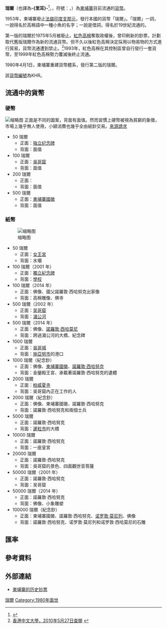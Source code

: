 {{Infobox Currency
| currency_name_in_local = [[File:KhmerRiel.svg|50px]] <small>（高棉語）</small>
| image_1 = Cambodian_Riel_5000.JPG
| image_title_1 = 五千瑞爾鈔票 
| image_2 = 
| image_title_2 = 
| iso_code = KHR
| using_countries = {{KHM}} 
| inflation_rate = 19.7%
| inflation_source_date = ''[https://www.cia.gov/library/publications/the-world-factbook/fields/2092.html The World Factbook]''（2008）
| subunit_ratio_1 = 1/10
| subunit_name_1 = kak（[[角_(貨幣單位)|角]]）
| subunit_ratio_2 = 1/100
| subunit_name_2 = sen（[[分_(貨幣單位)|仙]]）
| symbol = [[File:Cambriel.svg|10px]]
| symbol_subunit_1 = 
| nickname = 
| nickname_subunit = 
| used_coins = 50、100、200、500瑞爾
| coin_gallery_1 = 
| coin_gallery_2 = 
| used_banknotes = 50、100、500、1,000、2,000、5,000、10,000、20,000、50,000、100,000瑞爾
| banknote_gallery_1 = 
| banknote_gallery_2 = 
| issuing_authority = {{en-link|柬埔寨國家銀行|National Bank of Cambodia}}
| issuing_authority_website = [http://www.nbc.org.kh nbc.org.kh]
}}

'''瑞爾'''（也譯為'''-{里耳}-'''<ref>{{Cite web |url=http://www.mofa.gov.tw/Official/Regions/CountryInfo/4f67b3da-7754-438b-8af3-5ef11633c0b9 |title=中華民國外交部 - 柬埔寨簡介 |accessdate=2013-05-02 |archive-date=2014-03-12 |archive-url=https://web.archive.org/web/20140312213657/http://www.mofa.gov.tw/Official/Regions/CountryInfo/4f67b3da-7754-438b-8af3-5ef11633c0b9 |dead-url=yes }}</ref>，{{lang-km|រៀល}}，符號：{{lang|km|៛}}，{{lang-en|''Riel''}}）為[[柬埔寨|柬埔寨]]目前流通的[[貨幣|貨幣]]。

1953年，柬埔寨廢止[[法屬印度支那元|法屬印度支那元]]，發行本國的貨幣「瑞爾」。「瑞爾」一詞，一說得名於高棉語中一種小魚的名字；一說是借詞，得名於19世紀流通的{{link-en|墨西哥雷亞爾|Mexican real|雷亞爾}}。

第一版的瑞爾於1975年5月被廢止。[[紅色高棉|紅色高棉]]奪取政權後，曾印刷新的鈔票，計劃取代舊版瑞爾作為新的流通貨幣。但不久以後紅色高棉決定採用以物易物的方式進行貿易，貨幣流通遭到禁止。<ref>[http://intl.econ.cuhk.edu.hk/exchange_rate_regime/index.php?cid=13 香港中文大學，2010年5月27日查閱] {{webarchive|url=https://web.archive.org/web/20061208100605/http://intl.econ.cuhk.edu.hk/exchange_rate_regime/index.php?cid=13 |date=2006年12月8日 }}</ref>1993年，紅色高棉在其控制區曾自行發行一套貨幣，至1999年紅色高棉勢力覆滅後終止流通。

1980年4月1日，柬埔寨重建貨幣體系，發行第二版的瑞爾。

該[[ISO_4217|貨幣編號]]為KHR。

==流通中的貨幣==
===硬幣===
[[File:Cambodian_riel_coin_set.jpg|缩略图]]
正面是不同的圖案，背面有面值。然而習慣上硬幣被視為貧窮的象徵，市場上幾乎無人使用，小額消費也幾乎全由紙鈔交易。[[來源請求|來源請求]]
*50 瑞爾
**正面：[[独立纪念碑_(金边)|独立纪念碑]]
**背面：面值
*100 瑞爾
**正面：[[吳哥窟|吳哥窟]]
**背面：面值
*200 瑞爾
**正面：
**背面：面值
*500 瑞爾
**正面：[[柬埔寨國徽|柬埔寨國徽]]
**背面：面值

===紙幣===
[[File:Cambodian_riel_banknote_set.jpg|缩略图]]
*50 瑞爾
**正面：[[女王宮|女王宮]]
**背面：水壩
*100 瑞爾（2001 年）
**正面：[[獨立紀念碑_(金邊)|獨立紀念碑]]
**背面：[[學校|學校]]
*100 瑞爾（2014 年）
**正面：佛像、國父諾羅敦·西哈努克出家像
**背面：高棉雕像、佛寺
*500 瑞爾（2002 年）
**正面：[[吴哥窟|吴哥窟]]
**背面：[[湄公河|湄公河]]
*500 瑞爾（2014 年）
**正面：佛像、[[諾羅敦·西哈莫尼|諾羅敦·西哈莫尼]]
**背面：跨過湄公河的大橋、紀念碑
*1000 瑞爾
**正面：[[吳哥城|吳哥城]]
**背面：[[施亞努市|施亞努市]]的港口
*1000 瑞爾（紀念鈔）
**正面：佛像、[[柬埔寨國徽|柬埔寨國徽]]、[[諾羅敦·西哈努克|諾羅敦·西哈努克]]
**背面：金鑾殿王宮、承載著諾羅敦·西哈努克的遺體
*2000 瑞爾
**正面：[[柏威夏寺|柏威夏寺]]
**背面：吳哥窟內正在工作的人
*2000 瑞爾（紀念鈔）
**正面：佛像、柬埔寨國徽、諾羅敦·西哈努克
**背面：諾羅敦·西哈努克和兩個士兵
*5000 瑞爾
**正面：諾羅敦·西哈努克
**背面：[[暹粒市|暹粒市]]的大橋
*10000 瑞爾
**正面：諾羅敦·西哈努克
**背面：一座皇宮
*20000 瑞爾
**正面：諾羅敦·西哈努克
**背面：吳哥窟的景色、四面觀世音菩薩
*50000 瑞爾（2001 年）
**正面：諾羅敦·西哈努克
**背面：吴哥窟
*50000 瑞爾（2014 年）
**正面：諾羅敦·西哈努克
**背面：佛像、小象雕塑
*100000 瑞爾（紀念鈔）
**正面：柬埔寨國徽、諾羅敦·西哈努克、[[诺罗敦·莫尼列|诺罗敦·莫尼列]]、佛像
**背面：諾羅敦·西哈努克、诺罗敦·莫尼列和诺罗敦·西哈莫尼的石雕

== 匯率 ==
{{Exchange Rate|KHR|CNY}}

== 參考資料 ==
{{reflist}}

== 外部連結 ==
{{Standard numismatics external links
| world_coin_gallery_1_url  = Cambodia
| world_coin_gallery_1_name = Cambodia
| banknote_world_1_url      = cambodia
| banknote_world_1_name     = Cambodia
| dollarization_1_url       = asia
| dollarization_1_name      = Asia
| gfd_1_url                 = Cambodia
| gfd_1_name                = Cambodia
| gfd_data_1_url            = 5587
| gfd_data_1_name           = Cambodia Riel
| show_gfd_excel            = Y
}}
* [http://www.bis-ans-ende-der-welt.net/Kambodscha-B-En.htm 柬埔寨的历史钞票] {{Wayback|url=http://www.bis-ans-ende-der-welt.net/Kambodscha-B-En.htm |date=20171029234504 }} {{en}}{{de}}{{fr}}

{{Currencies of Asia}}
{{Currency signs}}
{{Authority control}}

[[Category:柬埔寨經濟|瑞爾]]
[[Category:1980年面世|Category:1980年面世]]
